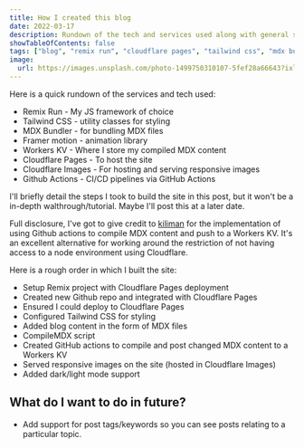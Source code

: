 ```yaml
---
title: How I created this blog
date: 2022-03-17
description: Rundown of the tech and services used along with general steps taken.
showTableOfContents: false
tags: ["blog", "remix run", "cloudflare pages", "tailwind css", "mdx bundler"]
image:
  url: https://images.unsplash.com/photo-1499750310107-5fef28a66643?ixlib=rb-1.2.1&ixid=MnwxMjA3fDB8MHxwaG90by1wYWdlfHx8fGVufDB8fHx8&auto=format&fit=crop&w=2340&q=80
---
```


Here is a quick rundown of the services and tech used:

- Remix Run - My JS framework of choice
- Tailwind CSS - utility classes for styling
- MDX Bundler - for bundling MDX files
- Framer motion - animation library
- Workers KV - Where I store my compiled MDX content
- Cloudflare Pages - To host the site
- Cloudflare Images - For hosting and serving responsive images
- Github Actions - CI/CD pipelines via GitHub Actions

I'll briefly detail the steps I took to build the site in this post, but it won't be a in-depth walthrough/tutorial. Maybe I'll post this at a later date.

Full disclosure, I've got to give credit to [kiliman](https://github.com/kiliman/kiliman-dev/blob/main/scripts/mdx/compile-mdx.mjs) for the implementation of using Github actions to compile MDX content and push to a Workers KV. It's an excellent alternative for working around the restriction of not having access to a node environment using Cloudflare.

Here is a rough order in which I built the site:

- Setup Remix project with Cloudflare Pages deployment
- Created new Github repo and integrated with Cloudflare Pages
- Ensured I could deploy to Cloudflare Pages
- Configured Tailwind CSS for styling
- Added blog content in the form of MDX files
- CompileMDX script
- Created GitHub actions to compile and post changed MDX content to a Workers KV
- Served responsive images on the site (hosted in Cloudflare Images)
- Added dark/light mode support

## What do I want to do in future?

- Add support for post tags/keywords so you can see posts relating to a particular topic.
